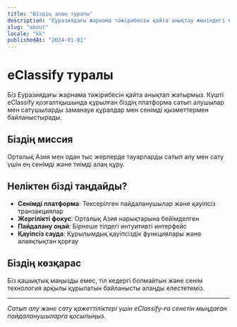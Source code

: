 ```yaml
---
title: "Біздің алаң туралы"
description: "Еуразиядағы жарнама тәжірибесін қайта анықтау жөніндегі біздің миссия туралы біліңіз"
slug: "about"
locale: "kk"
publishedAt: "2024-01-01"
---
```


# eClassify туралы

Біз Еуразиядағы жарнама тәжірибесін қайта анықтап жатырмыз. Күшті eClassify қозғалтқышында құрылған біздің платформа сатып алушылар мен сатушыларды заманауи құралдар мен сенімді қызметтермен байланыстырады.

## Біздің миссия

Орталық Азия мен одан тыс жерлерде тауарларды сатып алу мен сату үшін ең сенімді және тиімді алаң құру.

## Неліктен бізді таңдайды?

- **Сенімді платформа**: Тексерілген пайдаланушылар және қауіпсіз транзакциялар
- **Жергілікті фокус**: Орталық Азия нарықтарына бейімделген
- **Пайдалану оңай**: Бірнеше тілдегі интуитивті интерфейс
- **Қауіпсіз сауда**: Құрылымдық қауіпсіздік функциялары және алаяқтықтан қорғау

## Біздің көзқарас

Біз қашықтық маңызды емес, тіл кедергі болмайтын және сенім технология арқылы құрылатын байланысты алаңды елестетеміз.

---

*Сатып алу және сату қажеттіліктері үшін eClassify-ға сенетін мыңдаған пайдаланушыларға қосылыңыз.*
